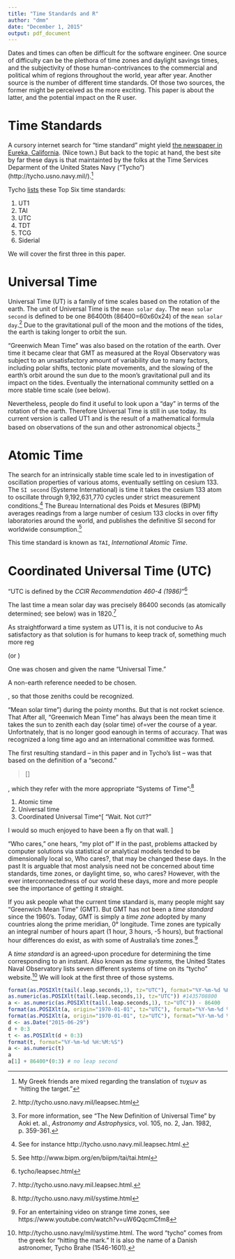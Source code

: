 ```yaml
---
title: "Time Standards and R"
author: "dmm"
date: "December 1, 2015"
output: pdf_document
---
```


Dates and times can often be difficult
for the software engineer.
One source of difficulty can be the plethora of time zones and daylight savings times,
and the subjectivity of those human-contrivances to the 
commercial and political whim of
regions throughout the world, year after year.
Another source is the number of different time standards.
Of those two sources,
the former might be perceived as the more exciting.
This paper is about the latter,
and the potential impact on the R user.

# Time Standards

A cursory internet search for 
"time standard" might yield 
[the newspaper in Eureka, California](http://www.times-standard.com/).
(Nice town.)
But back to the topic at hand,
the best site by far these days is that maintainted by the folks at the 
Time Services Deparment of the United States 
Navy ("Tycho")
(http://tycho.usno.navy.mil/).^[My 
Greek friends are mixed regarding
the translation of $\tau\upsilon\chi\omega\nu$ as
"hitting the target."]

Tycho [lists](http://tycho.usno.navy.mil/sysime.html) these Top Six time standards:

1. UT1
2. TAI
3. UTC
4. TDT
5. TCG
6. Siderial

We will cover the first three in this paper.

# Universal Time

Universal Time (UT) is a family of time scales based on the rotation of the earth.
The unit of Universal Time is the `mean solar day`.
The `mean solar second` is defined to be one 
86400th (86400=60x60x24) of the `mean solar day`.^[http://tycho.usno.navy.mil/leapsec.html]
Due to the gravitational pull of the moon and the motions of the tides,
the earth is taking longer to orbit the sun.

"Greenwich Mean Time" was also based on the rotation of the earth.
Over time it became clear that GMT
as measured at the Royal Observatory was subject to an unsatisfactory amount
of variability due to many factors, including
polar shifts, tectonic plate movements, and the slowing of the earth's
orbit around the sun due to the moon's gravitational pull and its impact
on the tides.
Eventually the international community settled on a more stable time scale
(see below).

Nevertheless, 
people do find it useful to look upon a "day" in terms of the 
rotation of the earth.
Therefore Universal Time is still in use today.
Its current version is called UT1
and is the result of a mathematical formula based on 
observations of the sun and other astronomical 
objects.^[For more information, see "The New Definition of Universal Time" by
Aoki et. al., 
*Astronomy and Astrophysics*, vol. 105, no. 2, Jan. 1982, p. 359-361.]

# Atomic Time

The search for an intrinsically stable time scale led 
to in investigation of oscillation properties of various atoms,
eventually settling on cesium 133.
The `SI second` (Systeme International) is time it takes the cesium 133 atom
to oscillate through 9,192,631,770 cycles under strict measurement
conditions.^[See for instance http://tycho.usno.navy.mil.leapsec.html.]
The Bureau International des Poids et Mesures (BIPM)
averages readings from a large number of cesium 133 clocks in over
fifty laboratories around the world,
and publishes the definitive SI second for worldwide 
consumption.^[See http://www.bipm.org/en/biipm/tai/tai.html]

This time standard is known as `TAI`,
*International Atomic Time*.

# Coordinated Universal Time (UTC)

"UTC is defined by the *CCIR Recommendation 460-4 (1986)*"^[tycho/leapsec.html]

The last time a mean solar day was precisely 86400 seconds 
(as atomically determined; see below) was in 
1820.^[http://tycho.usno.navy.mil.leapsec.html.]

As straightforward a time system as UT1 is,
it is not conducive to 
As satisfactory as that solution is for humans to keep track of, 
something much more reg

(or )

One was chosen and given the name "Universal Time."


A non-earth reference needed to be chosen.


, so that those zeniths could be recognized.

"Mean solar time")
during the pointy months.
But that is not rocket science.
That 
After all,
"Greenwich Mean Time" has always been 
the mean time it takes the sun to zenith each day (solar time)
of=ver the course of a year.
Unfortnately, that is no longer good eanough in terms of accuracy.
That was recognized a long time ago and an international committee was formed.

The first resulting standard --
in this paper and in Tycho's list --
was that based on the definition of a "second."

>[]


, which they refer with the more appropriate
"Systems of Time":^[http://tycho.usno.navy.mil/systime.html]

1. Atomic time
2. Universal time
3. Coordinated Universal
Time^[
"Wait. Not `CUT`?"

I would so much enjoyed to have been a fly on that wall.
]



"Who cares,"
one hears,
"my plot of "
If in the past, problems attacked by computer solutions
via 
statistical or analytical models tended to be dimensionally local so,
Who cares?,
that may be changed these days.
In the past
It is arguable that most analysis need not be concerned
about time standards, time zones, or daylight time,
so, who cares?
However, with the ever interconnectedness of our world these days,
more and more people see the importance of getting it straight.

If you ask people what the current time standard is,
many people might say "Greenwich Mean Time" (GMT).
But GMT has not been a *time standard* since the 1960's.
Today, GMT is simply a *time zone* adopted by many countries 
along the prime meridian,
0&deg; longitude.
Time zones are typically an integral number of hours apart
(1 hour, 3 hours, -5 hours),
but fractional hour differences do exist,
as with some of Australia's time zones.^[For an entertaining video 
on strange time zones, 
see https://www.youtube.com/watch?v=uW6QqcmCfm8]

A *time standard* is an agreed-upon procedure for determining the time
corresponding to an instant. 
Also known as *time systems,* 
the United States Naval Observatory lists seven different systems of time 
on its "tycho" website.^[http://tycho.usno.navy/mil/systime.html.
The word "tycho" comes from the greek for "hitting the mark."
It is also the name of a Danish astronomer, Tycho Brahe (1546-1601).]
We will look at the first three of those systems.



```r
format(as.POSIXlt(tail(.leap.seconds,1), tz="UTC"), format="%Y-%m-%d %H:%M:%S")
as.numeric(as.POSIXlt(tail(.leap.seconds,1), tz="UTC")) #1435708800
a <- as.numeric(as.POSIXlt(tail(.leap.seconds,1), tz="UTC")) - 86400
format(as.POSIXlt(a, origin="1970-01-01", tz="UTC"), format="%Y-%m-%d %H:%M:%S")
format(as.POSIXlt(a, origin="1970-01-01", tz="UTC"), format="%Y-%m-%d %H:%M:%S")
d <- as.Date("2015-06-29")
d + 0:3
t <- as.POSIXlt(d + 0:3)
format(t, format="%Y-%m-%d %H:%M:%S")
a <- as.numeric(t)
a
a[1] + 86400*(0:3) # no leap second
```